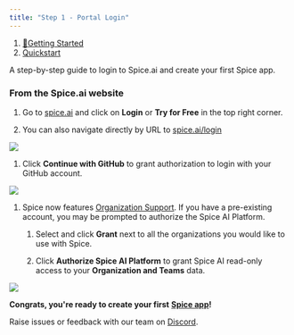 ```yaml
---
title: "Step 1 - Portal Login"
---
```


1. [🌟Getting Started](/getting-started)
2. [Quickstart](/getting-started/get-started)

A step-by-step guide to login to Spice.ai and create your first Spice app.

### From the Spice.ai website

1. Go to [spice.ai](https://spice.ai) and click on **Login** or **Try for Free** in the top right corner.

2. You can also navigate directly by URL to [spice.ai/login](https://spice.xyz/login)

<Frame caption="The Spice.ai website">
  <img src="/images/getting-started/get-started/files%2Fv0%2Fb%2Fgitbook-x-prod.appspot.com%2Fo%2Fspaces%252F-Mc71sWdWMqp1e_rsTZE-129938315%252Fuploads%252Ftim4P7yJlapwHFDCN8f1%252FCleanShot%25202023-10-24%2520at%252020.57.10%25402x.png" />
</Frame>

1. Click **Continue with GitHub** to grant authorization to login with your GitHub account.

<Frame caption="Login with GitHub">
  <img src="/images/getting-started/get-started/files%2Fv0%2Fb%2Fgitbook-x-prod.appspot.com%2Fo%2Fspaces%252F-Mc71sWdWMqp1e_rsTZE-129938315%252Fuploads%252Fcctg2LkFrZVah0zmtlcR%252FCleanShot%25202023-10-24%2520at%252020.57.15%25402x.png" />
</Frame>

1. Spice now features [Organization Support](/portal/organizations). If you have a pre-existing account, you may be prompted to authorize the Spice AI Platform.

   1. Select and click **Grant** next to all the organizations you would like to use with Spice.

   2. Click **Authorize Spice AI Platform** to grant Spice AI read-only access to your **Organization and Teams** data.

![](/images/getting-started/get-started/files%2Fv0%2Fb%2Fgitbook-x-prod.appspot.com%2Fo%2Fspaces%252F-Mc71sWdWMqp1e_rsTZE-129938315%252Fuploads%252Fxl6vEvOev7FRdMkvuwt6%252FCleanShot%25202023-10-24%2520at%252020.57.26%25402x.png)

**Congrats, you're ready to create your first** [**Spice app**](/portal/apps)**!**

Raise issues or feedback with our team on [Discord](https://discord.gg/kZnTfneP5u).
